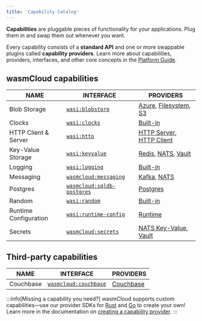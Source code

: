 ```yaml
---
title: 'Capability Catalog'
---
```


**Capabilities** are pluggable pieces of functionality for your applications. Plug them in and swap them out whenever you want.

Every capability consists of a **standard API** and one or more swappable plugins called **capability providers**. Learn more about capabilities, providers, interfaces, and other core concepts in the [Platform Guide](/docs/concepts/index.mdx).

## wasmCloud capabilities

| NAME                  | INTERFACE                                                                                        | PROVIDERS                                                                                                                                                                                                                                                       |
| --------------------- | ------------------------------------------------------------------------------------------------ | --------------------------------------------------------------------------------------------------------------------------------------------------------------------------------------------------------------------------------------------------------------- |
| Blob Storage          | [`wasi:blobstore`](https://github.com/WebAssembly/wasi-blobstore)                                | [Azure](https://github.com/orgs/wasmCloud/packages/container/package/blobstore-azure), [Filesystem](https://github.com/orgs/wasmCloud/packages/container/package/blobstore-fs), [S3](https://github.com/orgs/wasmCloud/packages/container/package/blobstore-s3) |
| Clocks                | [`wasi:clocks`](https://github.com/WebAssembly/wasi-clocks)                                      | [Built-in](/docs/concepts/providers#built-in-providers)                                                                                                                                                                                                         |
| HTTP Client & Server  | [`wasi:http`](https://github.com/WebAssembly/wasi-http)                                          | [HTTP Server](https://github.com/orgs/wasmCloud/packages/container/package/http-server), [HTTP Client](https://github.com/orgs/wasmCloud/packages/container/package/http-client)                                                                                |
| Key-Value Storage     | [`wasi:keyvalue`](https://github.com/WebAssembly/wasi-keyvalue)                                  | [Redis](https://github.com/orgs/wasmCloud/packages/container/package/keyvalue-redis), [NATS](https://github.com/orgs/wasmCloud/packages/container/package/keyvalue-nats), [Vault](https://github.com/orgs/wasmCloud/packages/container/package/keyvalue-vault)  |
| Logging               | [`wasi:logging`](https://github.com/WebAssembly/wasi-logging)                                    | [Built-in](/docs/concepts/providers#built-in-providers)                                                                                                                                                                                                         |
| Messaging             | [`wasmcloud:messaging`](https://github.com/wasmCloud/messaging)                                  | [Kafka](https://github.com/orgs/wasmCloud/packages/container/package/messaging-kafka), [NATS](https://github.com/orgs/wasmCloud/packages/container/package/messaging-nats)                                                                                      |
| Postgres              | [`wasmcloud:sqldb-postgres`](https://github.com/wasmCloud/wasmCloud/tree/main/wit/postgres)      | [Postgres](https://github.com/wasmCloud/wasmCloud/pkgs/container/sqldb-postgres)                                                                                                                                                                                |
| Random                | [`wasi:random`](https://github.com/WebAssembly/wasi-random)                                      | [Built-in](/docs/concepts/providers#built-in-providers)                                                                                                                                                                                                         |
| Runtime Configuration | [`wasi:runtime-config`](https://github.com/WebAssembly/wasi-runtime-config)                      | [Runtime](https://github.com/wasmCloud/wasmCloud/tree/main/crates/runtime)                                                                                                                                                                                      |
| Secrets               | [`wasmcloud:secrets`](https://github.com/wasmCloud/wasmCloud/tree/main/crates/secrets-types/wit) | [NATS Key-Value](https://github.com/wasmCloud/wasmCloud/tree/main/crates/secrets-nats-kv), [Vault](https://github.com/wasmCloud/wasmCloud-contrib/tree/main/secrets/secrets-vault)                                                                              |

## Third-party capabilities

| NAME      | INTERFACE                                                                                                      | PROVIDERS                                                                  |
| --------- | -------------------------------------------------------------------------------------------------------------- | -------------------------------------------------------------------------- |
| Couchbase | [`wasmcloud:couchbase`](https://github.com/couchbaselabs/wasmcloud-provider-couchbase/tree/main/wit/couchbase) | [Couchbase](https://github.com/couchbaselabs/wasmcloud-provider-couchbase) |

:::info[Missing a capability you need?]
wasmCloud supports custom capabilities&mdash;use our provider SDKs for [Rust](https://crates.io/crates/wasmcloud-provider-sdk) and [Go](https://github.com/wasmCloud/provider-sdk-go) to create your own! Learn more in the documentation on [creating a capability provider](/docs/developer/providers/).
:::
